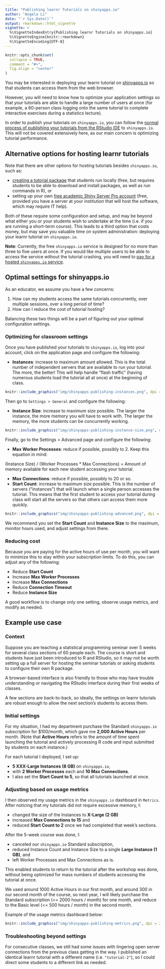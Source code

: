 ```yaml
---
title: "Publishing learnr Tutorials on shinyapps.io"
author: "Angela Li"
date: "`r Sys.Date()`"
output: rmarkdown::html_vignette
vignette: >
  %\VignetteIndexEntry{Publishing learnr Tutorials on shinyapps.io}
  %\VignetteEngine{knitr::rmarkdown}
  %\VignetteEncoding{UTF-8}
---
```


```r
knitr::opts_chunk$set(
  collapse = TRUE,
  comment = "#>",
  fig.align = "center"
)
```

You may be interested in deploying your learnr tutorial on [shinyapps.io](https://www.shinyapps.io/) so that students can access them from the web browser.

However, you will need to know how to optimize your application settings so that your tutorials are able to handle a large number of users at once (for example, a 60-person class logging onto the same tutorial to complete interactive exercises during a statistics lecture).

In order to publish your tutorials on `shinyapps.io`, you can follow the [normal process of publishing your tutorials from the RStudio IDE](https://rstudio.github.io/learnr/publishing.html#rstudio_connect_and_shinyappsio) to `shinyapps.io`. This will not be covered extensively here, as our main concern is optimizing tutorial performance.

## Alternative options for hosting learnr tutorials

Note that there are other options for hosting tutorials besides `shinyapps.io`, such as:

- [creating a tutorial package](https://rstudio.github.io/learnr/publishing.html#r_package) that students run locally (free, but requires students to be able to download and install packages, as well as run commands in R), or
- setting up your own [free academic Shiny Server Pro account](https://rstudio.com/pricing/academic-pricing/) (free, provided you have a server at your institution that will host the software, which may require IT help).

Both of these require some configuration and setup, and may be beyond what either you or your students wish to undertake at the time (i.e. if you are running a short-term course). This leads to a third option that costs money, but may save you valuable time on system administration: deploying your learnr tutorial on `shinyapps.io`.

**Note**: Currently, the free `shinyapps.io` service is designed for no more than three to five users at once. If you would like multiple users to be able to access the service without the tutorial crashing, you will need to [pay for a hosted `shinyapps.io` service](https://www.shinyapps.io/#pricing).

## Optimal settings for shinyapps.io

As an educator, we assume you have a few concerns:

1. How can my students access the same tutorials concurrently, over multiple sessions, over a long period of time?
2. How can I reduce the cost of tutorial hosting?

Balancing these two things will be a part of figuring out your optimal configuration settings.

### Optimizing for classroom settings

Once you have published your tutorials to `shinyapps.io`, log into your account, click on the application page and configure the following:

- **Instances**: increase to maximum amount allowed. This is the total number of independent servers that are available to run your tutorial. The more, the better!  This will help handle "flash traffic" (having numerous students load the tutorial all at once) at the beginning of class.

```r
knitr::include_graphics("img/shinyapps-publishing-instances.png", dpi = 150)
```

Then go to `Settings > General` and configure the following:

- **Instance Size**: increase to maximum size possible. The larger the instance, the more memory you will have to work with.  The larger the memory, the more students can be concurrently working.

```r
knitr::include_graphics("img/shinyapps-publishing-instance-size.png", dpi = 150)
```

Finally, go to the Settings > Advanced page and configure the following:

- **Max Worker Processes**: reduce if possible, possibly to 2. Keep this equation in mind:

(Instance Size) / (Worker Processes * Max Connections) = Amount of memory available for each new student accessing your tutorial.

- **Max Connections**: reduce if possible, possibly to 20 or so.
- **Start Count**: increase to maximum size possible. This is the number of servers ("instances") that will launch when a single person accesses the tutorial. This means that the first student to access your tutorial during class will start all the servers so that others can access them more quickly.

```r
knitr::include_graphics("img/shinyapps-publishing-advanced.png", dpi = 150)
```

We recommend you set the **Start Count** and **Instance Size** to the maximum, monitor hours used, and adjust settings from there.

### Reducing cost

Because you are paying for the active hours of use per month, you will want to minimize this to stay within your subscription limits. To do this, you can adjust any of the following:

- Reduce **Start Count**
- Increase **Max Worker Processes**
- Increase **Max Connections**
- Reduce **Connection Timeout**
- Reduce **Instance Size**

A good workflow is to change only one setting, observe usage metrics, and modify as needed.

## Example use case

### Context

Suppose you are teaching a statistical programming seminar over 5 weeks for several class sections of 60 people each. The course is short and students have just been introduced to R and RStudio, so it may not be worth setting up a full server for hosting the seminar tutorials or asking students to configure their own R package.

A browser-based interface is also friendly to those who may have trouble understanding or navigating the RStudio interface during their first weeks of classes.

A few sections are back-to-back, so ideally, the settings on learnr tutorials are robust enough to allow the next section's students to access them.

### Initial settings

For my situation, I had my department purchase the Standard `shinyapps.io` subscription for $100/month, which gave me **2,000 Active Hours** per month. (Note that **Active Hours** refers to the amount of time spent launching the tutorial and actively processing R code and input submitted by students on each instance.)

For each tutorial I deployed, I set up:

 - **5 XXX-Large Instances (8 GB)** on `shinyapps.io`,
 - with **2 Worker Processes** each and **10 Max Connections**.
 - I also set the **Start Count to 5**, so that all tutorials launched at once.

### Adjusting based on usage metrics

I then observed my usage metrics in the `shinyapps.io` dashboard in `Metrics`. After noticing that my tutorials did not require excessive memory, I:

- changed the size of the Instances to **X-Large (2 GB)**
- increased **Max Connections to 15** and
- reduced **Start Count to 2** once we had completed that week's sections.

After the 5-week course was done, I:

- canceled our `shinyapps.io` Standard subscription,
- reduced Instance Count and Instance Size to a single **Large Instance (1 GB)**, and
- left Worker Processes and Max Connections as is.

This enabled students to return to the tutorial after the workshop was done, without being optimized for mass numbers of students accessing the tutorial at once.

We used around 1000 Active Hours in our first month, and around 300 in our second month of the course, so next year, I will likely purchase the Standard subscription (<= 2000 hours / month) for one month, and reduce to the Basic level (<= 500 hours / month) in the second month.

Example of the usage metrics dashboard below:

```r
knitr::include_graphics("img/shinyapps-publishing-metrics.png", dpi = 200)
```


### Troubleshooting beyond settings

For consecutive classes, we still had some issues with lingering open server connections from the previous class getting in the way. I published an identical learnr tutorial with a different name (i.e. `"tutorial-2"`), so I could direct some students to a different link as needed.
